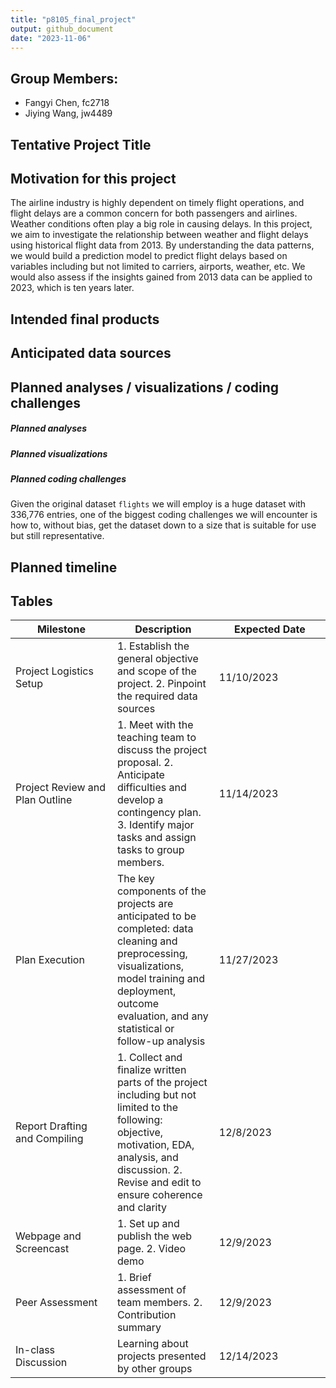 ```yaml
---
title: "p8105_final_project"
output: github_document
date: "2023-11-06"
---
```


## Group Members:

* Fangyi Chen, fc2718
* Jiying Wang, jw4489 


## Tentative Project Title

## Motivation for this project

The airline industry is highly dependent on timely flight operations, and flight delays are a common concern for both passengers and airlines. Weather conditions often play a big role in causing delays. In this project, we aim to investigate the relationship between weather and flight delays using historical flight data from 2013. By understanding the data patterns, we would build a prediction model to predict flight delays based on variables including but not limited to carriers, airports, weather, etc. We would also assess if the insights gained from 2013 data can be applied to 2023, which is ten years later.

## Intended final products

## Anticipated data sources

## Planned analyses / visualizations / coding challenges

##### Planned analyses

##### Planned visualizations

##### Planned coding challenges

Given the original dataset `flights` we will employ is a huge dataset with 336,776 entries, one of the biggest coding challenges we will encounter is how to, without bias, get the dataset down to a size that is suitable for use but still representative.


## Planned timeline

Tables 
------------------------------------------------------------

Milestone  | Description | Expected Date
------------- | ------------- | --------------
Project Logistics Setup  | 1. Establish the general objective and scope of the project.  2. Pinpoint the required data sources | 11/10/2023
Project Review and Plan Outline  | 1. Meet with the teaching team to discuss the project proposal. 2. Anticipate difficulties and develop a contingency plan. 3. Identify major tasks and assign tasks to group members.| 11/14/2023
Plan Execution | The key components of the projects are anticipated to be completed: data cleaning and preprocessing, visualizations, model training and deployment, outcome evaluation, and any statistical or follow-up analysis | 11/27/2023
Report Drafting and Compiling | 1. Collect and finalize written parts of the project including but not limited to the following: objective, motivation, EDA, analysis, and discussion.  2. Revise and edit to ensure coherence and clarity | 12/8/2023
Webpage and Screencast | 1. Set up and publish the web page.  2. Video demo | 12/9/2023
Peer Assessment | 1. Brief assessment of team members.  2. Contribution summary | 12/9/2023
In-class Discussion | Learning about projects presented by other groups | 12/14/2023


